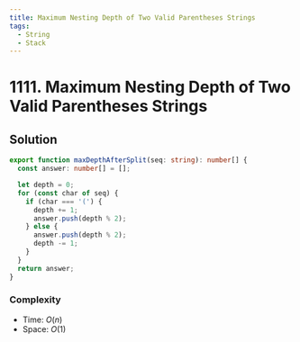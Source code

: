 ```yaml
---
title: Maximum Nesting Depth of Two Valid Parentheses Strings
tags:
  - String
  - Stack
---
```


# 1111. Maximum Nesting Depth of Two Valid Parentheses Strings

<Badges>
  <LevelBadge level="medium" />
  <TopicBadge name="String" slug="string" />
  <TopicBadge name="Stack" slug="stack" />
</Badges>

## Solution

```typescript filename="solution.ts" copy
export function maxDepthAfterSplit(seq: string): number[] {
  const answer: number[] = [];

  let depth = 0;
  for (const char of seq) {
    if (char === '(') {
      depth += 1;
      answer.push(depth % 2);
    } else {
      answer.push(depth % 2);
      depth -= 1;
    }
  }
  return answer;
}
```

### Complexity

- Time: $O(n)$
- Space: $O(1)$

<ProblemLink
  codingSite="leetcode"
  href="https://leetcode.com/problems/maximum-nesting-depth-of-two-valid-parentheses-strings"
  title="Maximum Nesting Depth of Two Valid Parentheses Strings"
/>
